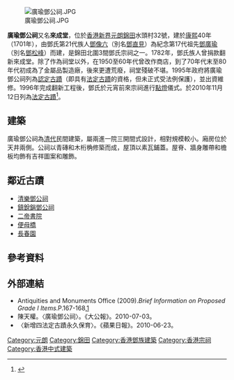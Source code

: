 [[File:廣瑜鄧公祠.JPG|right]]

'''廣瑜鄧公祠'''又名'''來成堂'''，位於[[香港|香港]][[新界|新界]][[元朗|元朗]][[錦田|錦田]]水頭村32號，建於[[康熙|康熙]]40年（1701年），由鄧氏第21代族人[[鄧像六|鄧像六]]（別名[[鄧直見|鄧直見]]）為紀念第17代祖先[[鄧廣瑜|鄧廣瑜]]（別名[[鄧松峰|鄧松峰]]）而建，是錦田北圍3間鄧氏宗祠之一。1782年，鄧氏族人曾捐款翻新來成堂。除了作為祠堂以外，在1950至60年代曾改作商店，到了70年代末至80年代初成為了金屬品製造廠，後來更遭荒廢，祠堂殘破不堪。1995年政府將廣瑜鄧公祠列為[[認定古蹟|認定古蹟]]（即具有[[法定古蹟|法定古蹟]]的資格，但未正式受法例保護），並出資維修。1996年完成翻新工程後，鄧氏於元宵前來宗祠進行[[點燈|點燈]]儀式。於2010年11月12日列為[[香港法定古蹟列表|法定古蹟]]<ref>{{cite news |language=zh-hk |url=http://www.info.gov.hk/gia/general/201011/12/P201011120223.htm |title=四幢歷史建築列為法定古蹟 |publisher=''info.gov.hk'' |date=2010-11-12 |accessdate=2010-11-13 |archive-date=2014-04-19 |archive-url=https://web.archive.org/web/20140419050747/http://www.info.gov.hk/gia/general/201011/12/P201011120223.htm |dead-url=no }}</ref>。

==建築==
廣瑜鄧公祠為[[清代|清代]]民間建築，屬兩進一院三開間式設計，相對規模較小。廂房位於天井兩側。公祠以青磚和木桁桷修築而成，屋頂以素瓦鋪蓋。屋脊、牆身雕帶和檐板均飾有吉祥圖案和雕飾。

==鄰近古蹟==
*[[清樂鄧公祠|清樂鄧公祠]]
*[[鎮銳鋗鄧公祠|鎮銳鋗鄧公祠]]
*[[二帝書院|二帝書院]]
*[[便母橋|便母橋]]
*[[長春園_(香港錦田)|長春園]]

==參考資料==
{{reflist}}

==外部連結==
*Antiquities and Monuments Office (2009).''Brief Information on Proposed Grade I Items''.P.167-168,[https://web.archive.org/web/20120321222912/http://www.amo.gov.hk/form/Brief_Information_on_proposed_Grade_I_Items.pdf]
*陳天權。〈廣瑜鄧公祠〉。《大公報》。2010-07-03。
*〈新增四法定古蹟永久保育〉。《蘋果日報》。2010-06-23。

{{香港法定古蹟}}

[[Category:元朗|Category:元朗]]
[[Category:錦田|Category:錦田]]
[[Category:香港鄧族建築|Category:香港鄧族建築]]
[[Category:香港宗祠|Category:香港宗祠]]
[[Category:香港中式建築|Category:香港中式建築]]
